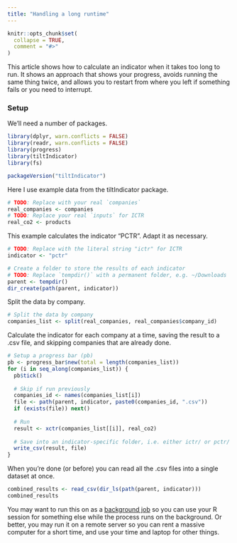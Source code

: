 ```yaml
---
title: "Handling a long runtime"
---
```


```r
knitr::opts_chunk$set(
  collapse = TRUE,
  comment = "#>"
)
```

This article shows how to calculate an indicator when it takes too long to run.
It shows an approach that shows your progress, avoids running the same thing
twice, and allows you to restart from where you left if something fails or you
need to interrupt.

### Setup

We'll need a number of packages. 

```r
library(dplyr, warn.conflicts = FALSE)
library(readr, warn.conflicts = FALSE)
library(progress)
library(tiltIndicator)
library(fs)

packageVersion("tiltIndicator")
```

Here I use example data from the tiltIndicator package.

```r
# TODO: Replace with your real `companies`
real_companies <- companies
# TODO: Replace your real `inputs` for ICTR
real_co2 <- products
```

This example calculates the indicator "PCTR". Adapt it as necessary.

```r
# TODO: Replace with the literal string "ictr" for ICTR
indicator <- "pctr"

# Create a folder to store the results of each indicator
# TODO: Replace `tempdir()` with a permanent folder, e.g. ~/Downloads
parent <- tempdir()
dir_create(path(parent, indicator))
```

Split the data by company. 

```r
# Split the data by company
companies_list <- split(real_companies, real_companies$company_id)
```

Calculate the indicator for each company at a time, saving the result to a .csv
file, and skipping companies that are already done.

```r
# Setup a progress bar (pb)
pb <- progress_bar$new(total = length(companies_list))
for (i in seq_along(companies_list)) {
  pb$tick()
  
  # Skip if run previously
  companies_id <- names(companies_list[i])
  file <- path(parent, indicator, paste0(companies_id, ".csv"))
  if (exists(file)) next()
  
  # Run
  result <- xctr(companies_list[[i]], real_co2)
  
  # Save into an indicator-specific folder, i.e. either ictr/ or pctr/
  write_csv(result, file)
}
```

When you're done (or before) you can read all the .csv files into a single
dataset at once.

```r
combined_results <- read_csv(dir_ls(path(parent, indicator)))
combined_results
```

You may want to run this on as a [background
job](https://docs.posit.co/ide/user/ide/guide/tools/jobs.html) so you can use
your R session for something else while the process runs on the background. Or
better, you may run it on a remote server so you can rent a massive computer for
a short time, and use your time and laptop for other things.
